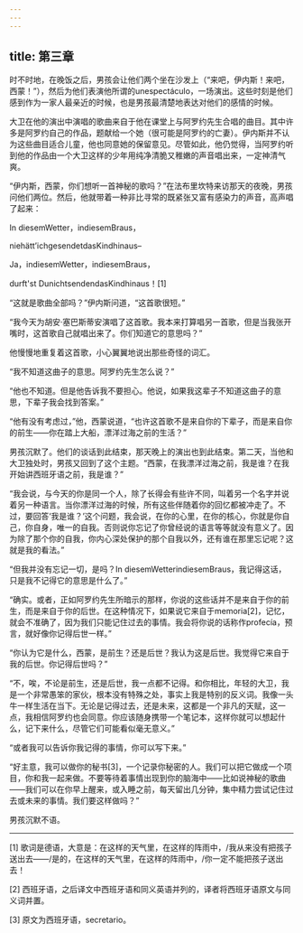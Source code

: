 ```yaml
---
---
---
```

title: 第三章
---




时不时地，在晚饭之后，男孩会让他们两个坐在沙发上（“来吧，伊内斯！来吧，西蒙！”），然后为他们表演他所谓的unespectáculo，一场演出。这些时刻是他们感到作为一家人最亲近的时候，也是男孩最清楚地表达对他们的感情的时候。

大卫在他的演出中演唱的歌曲来自于他在课堂上与阿罗约先生合唱的曲目。其中许多是阿罗约自己的作品，题献给一个她（很可能是阿罗约的亡妻）。伊内斯并不认为这些曲目适合儿童，他也同意她的保留意见。尽管如此，他仍觉得，当阿罗约听到他的作品由一个大卫这样的少年用纯净清脆又稚嫩的声音唱出来，一定神清气爽。

“伊内斯，西蒙，你们想听一首神秘的歌吗？”在法布里坎特来访那天的夜晚，男孩问他们两位。然后，他就带着一种非比寻常的既紧张又富有感染力的声音，高声唱了起来：

In diesemWetter，indiesemBraus，

niehätt’ichgesendetdasKindhinaus–

Ja，indiesemWetter，indiesemBraus，

durft'st DunichtsendendasKindhinaus！[1]

“这就是歌曲全部吗？”伊内斯问道，“这首歌很短。”

“我今天为胡安·塞巴斯蒂安演唱了这首歌。我本来打算唱另一首歌，但是当我张开嘴时，这首歌自己就唱出来了。你们知道它的意思吗？”

他慢慢地重复着这首歌，小心翼翼地说出那些奇怪的词汇。

“我不知道这曲子的意思。阿罗约先生怎么说？”

“他也不知道。但是他告诉我不要担心。他说，如果我这辈子不知道这曲子的意思，下辈子我会找到答案。”

“他有没有考虑过，”他，西蒙说道，“也许这首歌不是来自你的下辈子，而是来自你的前生——你在踏上大船，漂洋过海之前的生活？”

男孩沉默了。他们的谈话到此结束，那天晚上的演出也到此结束。第二天，当他和大卫独处时，男孩又回到了这个主题。“西蒙，在我漂洋过海之前，我是谁？在我开始讲西班牙语之前，我是谁？”

“我会说，与今天的你是同一个人，除了长得会有些许不同，叫着另一个名字并说着另一种语言。当你漂洋过海的时候，所有这些伴随着你的回忆都被冲走了。不过，要回答‘我是谁？’这个问题，我会说，在你的心里，在你的核心，你就是你自己，你自身，唯一的自我。否则说你忘记了你曾经说的语言等等就没有意义了。因为除了那个你的自我，你内心深处保护的那个自我以外，还有谁在那里忘记呢？这就是我的看法。”

“但我并没有忘记一切，是吗？In diesemWetterindiesemBraus，我记得这话，只是我不记得它的意思是什么了。”

“确实。或者，正如阿罗约先生所暗示的那样，你说的这些话并不是来自于你的前生，而是来自于你的后世。在这种情况下，如果说它来自于memoria[2]，记忆，就会不准确了，因为我们只能记住过去的事情。我会将你说的话称作profecía，预言，就好像你记得后世一样。”

“你认为它是什么，西蒙，是前生？还是后世？我认为这是后世。我觉得它来自于我的后世。你记得后世吗？”

“不，唉，不论是前生，还是后世，我一点都不记得。和你相比，年轻的大卫，我是一个非常愚笨的家伙，根本没有特殊之处，事实上我是特别的反义词。我像一头牛一样生活在当下。无论是记得过去，还是未来，这都是一个非凡的天赋，这一点，我相信阿罗约也会同意。你应该随身携带一个笔记本，这样你就可以想起什么，记下来什么，尽管它们可能看似毫无意义。”

“或者我可以告诉你我记得的事情，你可以写下来。”

“好主意，我可以做你的秘书[3]，一个记录你秘密的人。我们可以把它做成一个项目，你和我一起来做。不要等待着事情出现到你的脑海中——比如说神秘的歌曲——我们可以在你早上醒来，或入睡之前，每天留出几分钟，集中精力尝试记住过去或未来的事情。我们要这样做吗？”

男孩沉默不语。



* * *



[1] 歌词是德语，大意是：在这样的天气里，在这样的阵雨中，/我从来没有把孩子送出去——/是的，在这样的天气里，在这样的阵雨中，/你一定不能把孩子送出去！

[2] 西班牙语，之后译文中西班牙语和同义英语并列的，译者将西班牙语原文与同义词并置。

[3] 原文为西班牙语，secretario。